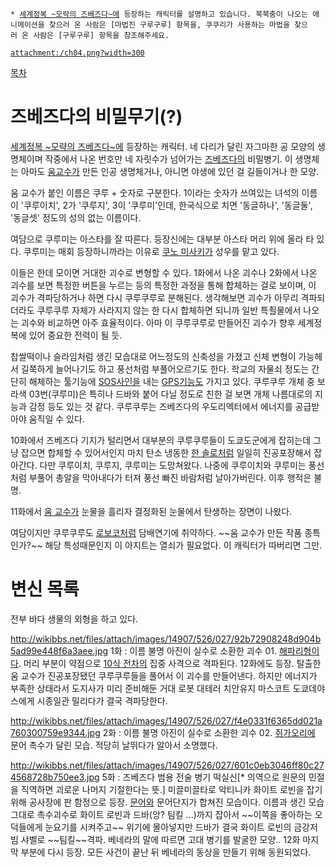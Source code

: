  * [[세계정복 ~모략의 즈베즈다~]]에 등장하는 캐릭터를 설명하고 있습니다. 북북춤이 나오는 애니메이션을 찾으러 온 사람은 [마법진 구루구루] 항목을, 쿠쿠리가 사용하는 마법을 찾으러 온 사람은 [구루구루] 항목을 참조해주세요.

 attachment:/ch04.png?width=300

[[목차]]
= 즈베즈다의 비밀무기(?) =
[[세계정복 ~모략의 즈베즈다~]]에 등장하는 캐릭터. 네 다리가 달린 자그마한 공 모양의 생명체이며 작중에서 나온 번호만 네 자릿수가 넘어가는 [[즈베즈다(세계정복 ~모략의 즈베즈다~)|즈베즈다]]의 비밀병기. 이 생명체는 아마도 [[움교수]]가 만든 인공 생명체거나, 아니면 야생에 있던 걸 길들이거나 한 모양.
 
움 교수가 붙인 이름은 쿠루 + 숫자로 구분한다. 1이라는 숫자가 쓰여있는 녀석의 이름이 '쿠루이치', 2가 '쿠루지', 3이 '쿠루미'인데, 한국식으로 치면 '동글하나', '동글둘', '동글셋' 정도의 성의 없는 이름이다.

여담으로 쿠루미는 아스타를 잘 따른다. 등장신에는 대부분 아스타 머리 위에 올라 타 있다. 쿠루미는 매회 등장하니까라는 이유로 [[쿠노 미사키]]가 성우를 맡고 있다. 

이들은 한데 모이면 거대한 괴수로 변형할 수 있다. 1화에서 나온 괴수나 2화에서 나온 괴수를 보면 특정한 버튼을 누르는 등의 특정한 과정을 통해 합체하는 걸로 보이며, 이 괴수가 격파당하거나 하면 다시 쿠루쿠루로 분해된다. 생각해보면 괴수가 아무리 격파되더라도 쿠루쿠루 자체가 사라지지 않는 한 다시 합체하면 되니까 일반 특쵤물에서 나오는 괴수와 비교하면 아주 효율적이다. 아마 이 쿠루쿠루로 만들어진 괴수가 향후 세계정복에 있어 중요한 전력이 될 듯. 

찹쌀떡이나 슬라임처럼 생긴 모습대로 어느정도의 신축성을 가졌고 신체 변형이 가능헤서 길쭉하게 늘어나기도 하고 풍선처럼 부풀어오르기도 한다. 학교의 자물쇠 정도는 간단히 해체하는 툴기능에 [[SOS]]사인을 내는 [[GPS]]기능도 가지고 있다. 쿠루쿠루 개체 중 보라색 03번(쿠루미)은 특히나 드바와 붙어 다닐 정도로 친한 걸 보면 개체 나름대로의 지능과 감정 등도 있는 것 같다. 쿠루쿠루는 즈베즈다의 우도리엑터에서 에너지를 공급받아야 움직일 수 있다.

10화에서 즈베즈다 기지가 털리면서 대부분의 쿠루쿠루들이 도쿄도군에게 잡히는데 그냥 잡으면 합체할 수 있어서인지 마치 탄소 냉동한 [[한 솔로]]처럼 일일히 진공포장해서 잡아간다. 다만 쿠루이치, 쿠루지, 쿠루미는 도망쳐왔다. 나중에 쿠루이치와 쿠루미는 풍선처럼 부풀어 총알을 막아내다가 터져  풍선 빠진 바람처럼 날아가버린다. 이후 행적은 불명.

11화에서 [[움 교수]]가 눈물을 흘리자 결정화된 눈물에서 탄생하는 장면이 나왔다.

여담이지만 쿠루쿠루도 [[로보코]]처럼 담배연기에 취약하다. ~~움 교수가 만든 작품 종특인가?~~ 해당 특성때문인지 이 아지트는 열쇠가 필요없다. 이 캐릭터가 따버리면 그만. 

= 변신 목록 =
전부 바다 생물의 외형을 하고 있다.

http://wikibbs.net/files/attach/images/14907/526/027/92b72908248d904b5ad99e448f6a3aee.jpg
1화 : 이름 불명
아진이 실수로 소환한 괴수 01. [[해파리]]형이다. 머리 부분이 약점으로 [[10식 전차]]의 집중 사격으로 격파된다.
12화에도 등장. 탈출한 움 교수가 진공포장됐던 쿠루쿠루들을 풀어서 이 괴수를 만들어낸다. 하지만 에너지가 부족한 상태라서 도지사가 미리 준비해둔 거대 로봇 대테러 치안유지 마스코트 도쿄데야스에게 시종일관 밀리다가 결국 격파당한다.

http://wikibbs.net/files/attach/images/14907/526/027/f4e0331f6365dd021a760300759e9344.jpg
2화 : 이름 불명
아진이 실수로 소환한 괴수 02. [[쥐가오리]]에 문어 촉수가 달린 모습. 적당히 날뛰다가 알아서 소명했다.

http://wikibbs.net/files/attach/images/14907/526/027/601c0eb3046ff80c274568728b750ee3.jpg
5화 : 즈베즈다 범용 전술 병기 떡실신[* 의역으로 원문의 민절을 직역하면 괴로운 나머지 기절한다는 뜻.] 미끌미끌타로 악티니카
화이트 로빈을 잡기 위해 공사장에 판 함정으로 등장. [[문어]]와 문어단지가 합쳐진 모습이다. 이름과 생긴 모습 그대로 촉수괴수로 화이트 로빈과 드바(앙? 팀킬 ...)까지 잡아서 ~~이쪽을 좋아하는 오덕들에게 눈요기를 시켜주고~~ 위기에 몰아넣지만 드바가 결국 화이트 로빈의 금강저 빔 샤벨로 ~~팀킬~~격파. 베네라의 말에 따르면 고대 병기를 발굴한 모양..
12화 마지막 부분에 다시 등장. 모든 사건이 끝난 뒤 베네라의 동상을 만들기 위해 동원되었다.
